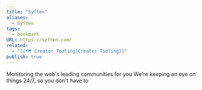 ```yaml
---
title: "Syften"
aliases:
  - Syften
tags:
  - bookmark
URL: https://syften.com/
related:
  - "[[🗺️ Creator Tooling|Creator Tooling]]"
publish: true
---
```




Monitoring the web's
leading communities for you
We're keeping an eye on things 24/7, so you don't have to